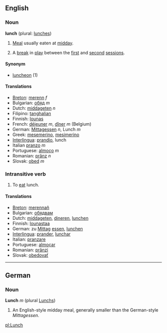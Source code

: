 ==English==
===Noun===
'''lunch''' (plural: [[lunches]])

# [[Meal]] usually eaten at [[midday]].
# {{Cricket}} A [[break]] in [[play]] between the [[first session|first]] and [[second session|second]] [[session]]s.

====Synonym====
* [[luncheon]] (1)

====Translations====
*[[Breton]]: [[merenn]] ''f''
*Bulgarian: [[обяд]] ''m''
*Dutch: [[middageten]] ''n''
*Filipino: [[tanghalian]]
*Finnish: [[lounas]]
*French: [[déjeuner]] ''m'', [[dîner]] ''m'' (Belgium)
*German: [[Mittagessen]] ''n'', Lunch ''m''
*Greek: [[mesemerino]], [[mesimerino]]
*[[Interlingua]]: [[prandio]], lunch
*Italian [[pranzo]] ''m''
*Portuguese: [[almoço]] ''m''
*Romanian: [[prânz]] ''n''
*Slovak: [[obed]] ''m''

===Intransitive verb===
# To [[eat]] lunch.

====Translations====
*[[Breton]]: [[merennañ]]
*Bulgarian: [[обядвам]]
*Dutch: [[middageten]], [[dineren]], [[lunchen]]
*Finnish: [[lounastaa]]
*German: zu [[Mittag]] [[essen]], [[lunchen]]
*[[Interlingua]]: [[prander]], [[lunchar]]
*Italian: [[pranzare]]
*Portuguese: [[almoçar]]
*Romanian: [[prânzi]]
*Slovak: [[obedovať]]

----

==German==
===Noun===
'''Lunch''' ''m'' (plural [[Lunchs]])

# An English-style midday meal, generally smaller than the German-style ''Mittagessen''.

[[pl:Lunch]]